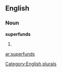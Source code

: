 ==English==

===Noun===
'''superfunds'''

# {{plural of|[[superfund]]}}

[[Category:English plurals]]

[[ar:superfunds]]